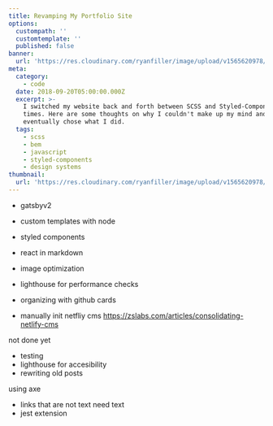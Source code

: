 ```yaml
---
title: Revamping My Portfolio Site
options:
  custompath: ''
  customtemplate: ''
  published: false
banner:
  url: 'https://res.cloudinary.com/ryanfiller/image/upload/v1565620978/sample.jpg'
meta:
  category:
    - code
  date: 2018-09-20T05:00:00.000Z
  excerpt: >-
    I switched my website back and forth between SCSS and Styled-Components four
    times. Here are some thoughts on why I couldn't make up my mind and why I
    eventually chose what I did.
  tags:
    - scss
    - bem
    - javascript
    - styled-components
    - design systems
thumbnail:
  url: 'https://res.cloudinary.com/ryanfiller/image/upload/v1565620978/sample.jpg'
---
```


- gatsbyv2
- custom templates with node
- styled components
- react in markdown
- image optimization
- lighthouse for performance checks
- organizing with github cards

- manually init netfliy cms https://zslabs.com/articles/consolidating-netlify-cms

not done yet
 - testing
 - lighthouse for accesibility
 - rewriting old posts

 using axe
 - links that are not text need text
 - jest extension

